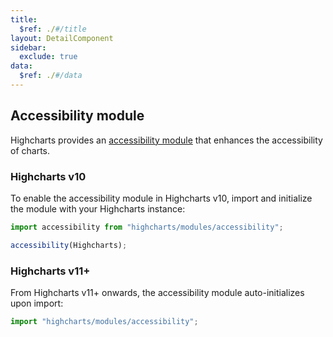 ```yaml
---
title:
  $ref: ./#/title
layout: DetailComponent
sidebar:
  exclude: true
data:
  $ref: ./#/data
---
```


## Accessibility module

Highcharts provides an [accessibility module](https://www.highcharts.com/docs/accessibility/accessibility-module) that enhances the accessibility of charts.

### Highcharts v10

To enable the accessibility module in Highcharts v10, import and initialize the module with your Highcharts instance:

```js
import accessibility from "highcharts/modules/accessibility";

accessibility(Highcharts);
```

### Highcharts v11+

From Highcharts v11+ onwards, the accessibility module auto-initializes upon import:

```js
import "highcharts/modules/accessibility";
```
